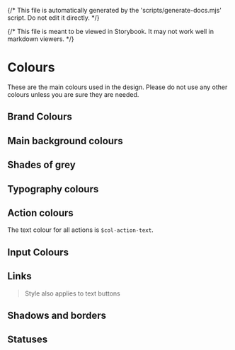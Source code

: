 
{/* This file is automatically generated by the 'scripts/generate-docs.mjs' script. Do not edit it directly. */}

<Meta title="Design Guidelines/Colours" />

{/* This file is meant to be viewed in Storybook. It may not work well in markdown viewers. */}

# Colours

These are the main colours used in the design. Please do not use any other colours unless you are sure they are needed.

## Brand Colours

<ColorPalette>
  <ColorItem
    title="Brand colours"
    subtitle="The primary branding colours"
    colors={{
      primary: themeColours.colPrimary,
      secondary: themeColours.colSecondary,
      tertiary: themeColours.colTertiary
    }}
  />
</ColorPalette>

## Main background colours

<ColorPalette>
  <ColorItem
    title="Background colours"
    subtitle="The main background colours"
    colors={{
      bg: themeColours.colBg,
      'bg-dark': themeColours.colBgDark,
      'main-panel-bg': themeColours.colMainPanelBg,
      'alt-panel-bg': themeColours.colAltPanelBg
    }}
  />
</ColorPalette>

## Shades of grey

<ColorPalette>
  <ColorItem
    title="Shades"
    subtitle="Use these shades as needed"
    colors={{
      100: themeColours.colGrey100,
      200: themeColours.colGrey200,
      300: themeColours.colGrey300,
      400: themeColours.colGrey400,
      500: themeColours.colGrey500,
      600: themeColours.colGrey600,
      700: themeColours.colGrey700,
      800: themeColours.colGrey800,
      900: themeColours.colGrey900
    }}
  />
</ColorPalette>

## Typography colours

<ColorPalette>
  <ColorItem
    title="Typography colours"
    subtitle="The main text colours"
    colors={{
      bodyText: themeColours.colBodyText,
      bodyTextInverse: themeColours.colBodyTextInverse
    }}
  />
</ColorPalette>

## Action colours

The text colour for all actions is `$col-action-text`.

<ColorPalette>
  <ColorItem
    title="Action colours"
    subtitle="The action colours"
    colors={{
      action: themeColours.colAction,
      actionDestroy: themeColours.colActionDestroy,
      actionCreate: themeColours.colActionCreate,
      actionDisabled: themeColours.colActionDisabled
    }}
  />
  <ColorItem
    title="Action hover colours"
    subtitle="The action colours (hover state)"
    colors={{
      actionHover: themeColours.colActionHover,
      actionDestroyHover: themeColours.colActionDestroyHover,
      actionCreateHover: themeColours.colActionCreateHover
    }}
  />
</ColorPalette>

## Input Colours

<ColorPalette>
  <ColorItem
    title="Form colours"
    subtitle="The main form colours"
    colors={{
      inputBg: themeColours.colInputBg,
      inputFocusBg: themeColours.colInputFocusBg,
      inputBorder: themeColours.colInputBorder,
      labelText: themeColours.colLabelText
    }}
  />
</ColorPalette>

## Links

> Style also applies to text buttons

<ColorPalette>
  <ColorItem
    title="Link colours"
    subtitle="The main link colours"
    colors={{
      link: themeColours.colLink,
      linkHover: themeColours.colLinkHover,
      linkFocusBg: themeColours.colLinkFocusBg
    }}
  />
</ColorPalette>

## Shadows and borders

<ColorPalette>
  <ColorItem
    title="Shadow and border colours"
    subtitle="The colours for the shadows and borders"
    colors={{
      shadow: themeColours.colShadow,
      border: themeColours.colBorder
    }}
  />
</ColorPalette>

## Statuses

<ColorPalette>
  <ColorItem
    title="Status colours"
    subtitle="The colours to show component state"
    colors={{
      info: themeColours.colInfo,
      success: themeColours.colSuccess,
      warning: themeColours.colWarning,
      danger: themeColours.colDanger
    }}
  />
</ColorPalette>

